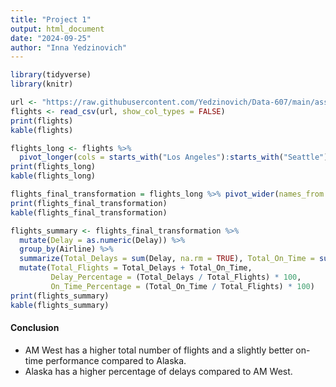 ```yaml
---
title: "Project 1"
output: html_document
date: "2024-09-25"
author: "Inna Yedzinovich"
---
```


```r
library(tidyverse)
library(knitr)

url <- "https://raw.githubusercontent.com/Yedzinovich/Data-607/main/assignment-4.csv"
flights <- read_csv(url, show_col_types = FALSE)
print(flights)
kable(flights)

flights_long <- flights %>%
  pivot_longer(cols = starts_with("Los Angeles"):starts_with("Seattle"), names_to = "City", values_to = "Flights")
print(flights_long)
kable(flights_long)

flights_final_transformation = flights_long %>% pivot_wider(names_from = Status, values_from = Flights)
print(flights_final_transformation)
kable(flights_final_transformation)

flights_summary <- flights_final_transformation %>%
  mutate(Delay = as.numeric(Delay)) %>%
  group_by(Airline) %>%
  summarize(Total_Delays = sum(Delay, na.rm = TRUE), Total_On_Time = sum(`On Time`, na.rm = TRUE)) %>%
  mutate(Total_Flights = Total_Delays + Total_On_Time,
         Delay_Percentage = (Total_Delays / Total_Flights) * 100,
         On_Time_Percentage = (Total_On_Time / Total_Flights) * 100)
print(flights_summary)
kable(flights_summary)

```

#### Conclusion 
 - AM West has a higher total number of flights and a slightly better on-time performance compared to Alaska.
 - Alaska has a higher percentage of delays compared to AM West.
 